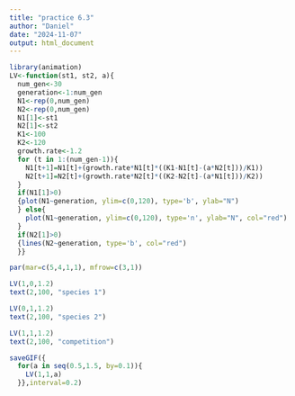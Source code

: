 ```yaml
---
title: "practice 6.3"
author: "Daniel"
date: "2024-11-07"
output: html_document
---
```


```r
library(animation)
LV<-function(st1, st2, a){
  num_gen<-30
  generation<-1:num_gen
  N1<-rep(0,num_gen)
  N2<-rep(0,num_gen)
  N1[1]<-st1
  N2[1]<-st2
  K1<-100
  K2<-120
  growth.rate<-1.2
  for (t in 1:(num_gen-1)){
    N1[t+1]=N1[t]+(growth.rate*N1[t]*((K1-N1[t]-(a*N2[t]))/K1))
    N2[t+1]=N2[t]+(growth.rate*N2[t]*((K2-N2[t]-(a*N1[t]))/K2))
  }
  if(N1[1]>0)
  {plot(N1~generation, ylim=c(0,120), type='b', ylab="N")
  } else{
    plot(N1~generation, ylim=c(0,120), type='n', ylab="N", col="red")
  }
  if(N2[1]>0) 
  {lines(N2~generation, type='b', col="red")
  }}

par(mar=c(5,4,1,1), mfrow=c(3,1))

LV(1,0,1.2)
text(2,100, "species 1")

LV(0,1,1.2)
text(2,100, "species 2")

LV(1,1,1.2)
text(2,100, "competition")

saveGIF({
  for(a in seq(0.5,1.5, by=0.1)){
    LV(1,1,a)
  }},interval=0.2)

```

